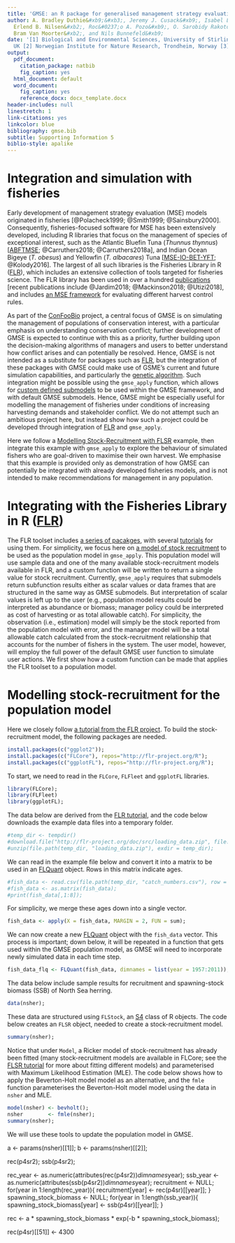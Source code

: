```yaml
---
title: 'GMSE: an R package for generalised management strategy evaluation'
author: A. Bradley Duthie&#xb9;&#xb3;, Jeremy J. Cusack&#xb9;, Isabel L. Jones&#xb9;,
  Erlend B. Nilsen&#xb2;, Roc&#0237;o A. Pozo&#xb9;, O. Sarobidy Rakotonarivo&#xb9;,
  Bram Van Moorter&#xb2;, and Nils Bunnefeld&#xb9;
date: '[1] Biological and Environmental Sciences, University of Stirling, Stirling,
  UK [2] Norwegian Institute for Nature Research, Trondheim, Norway [3] alexander.duthie@stir.ac.uk'
output:
  pdf_document:
    citation_package: natbib
    fig_caption: yes
  html_document: default
  word_document:
    fig_caption: yes
    reference_docx: docx_template.docx
header-includes: null
linestretch: 1
link-citations: yes
linkcolor: blue
bibliography: gmse.bib
subtitle: Supporting Information 5
biblio-style: apalike
---
```


Integration and simulation with fisheries
================================================================================

Early development of management strategy evaluation (MSE) models originated in fisheries [@Polacheck1999; @Smith1999; @Sainsbury2000]. Consequently, fisheries-focused software for MSE has been extensively developed, including R libraries that focus on the management of species of exceptional interest, such as the Atlantic Bluefin Tuna (*Thunnus thynnus*) [[ABFTMSE](https://github.com/ICCAT/abft-mse/tree/master/R_package/ABTMSE); @Carruthers2018; @Carruthers2018a], and Indian Ocean Bigeye (*T. obesus*) and Yellowfin (*T. albacares*) Tuna [[MSE-IO-BET-YFT](https://github.com/pjumppanen/MSE-IO-BET-YFT); @Kolody2016]. The largest of all such libraries is the Fisheries Library in R ([FLR](http://www.flr-project.org/)), which includes an extensive collection of tools targeted for fisheries science. The FLR library has been used in over a hundred [publications](http://www.flr-project.org/#publications) [recent publications include @Jardim2018; @Mackinson2018; @Utizi2018], and includes [an MSE framework](http://www.flr-project.org/doc/An_introduction_to_MSE_using_FLR.html) for evaluating different harvest control rules. 

As part of the [ConFooBio](https://sti-cs.org/confoobio/) project, a central focus of GMSE is on simulating the management of populations of conservation interest, with a particular emphasis on understanding conservation conflict; further development of GMSE is expected to continue with this as a priority, further building upon the decision-making algorithms of managers and users to better understand how conflict arises and can potentially be resolved. Hence, GMSE is not intended as a substitute for packages such as [FLR](http://www.flr-project.org/), but the integration of these packages with GMSE could make use of GSME's current and future simulation capabilities, and particularly the [genetic algorithm](). Such integration might be possible using the `gmse_apply` function, which allows for [custom defined submodels]() to be used within the GMSE framework, and with default GMSE submodels. Hence, GMSE might be especially useful for modelling the management of fisheries under conditions of increasing harvesting demands and stakeholder conflict. We do not attempt such an ambitious project here, but instead show how such a project could be developed through integration of [FLR](http://www.flr-project.org/) and `gmse_apply`. 

Here we follow a [Modelling Stock-Recruitment with FLSR](http://www.flr-project.org/doc/Modelling_stock_recruitment_with_FLSR.html) example, then integrate this example with `gmse_apply` to explore the behaviour of simulated fishers who are goal-driven to maximise their own harvest. We emphasise that this example is provided only as demonstration of how GMSE can potentially be integrated with already developed fisheries models, and is not intended to make recommendations for management in any population.

Integrating with the Fisheries Library in R ([FLR](http://www.flr-project.org/))
================================================================================

The FLR toolset includes [a series of pacakges](http://www.flr-project.org/#packages), with several [tutorials](http://www.flr-project.org/doc/index.html) for using them. For simplicity, we focus here on [a model of stock recruitment](http://www.flr-project.org/doc/Modelling_stock_recruitment_with_FLSR.html) to be used as the population model in `gmse_apply`. This population model will use sample data and one of the many available stock-recruitment models available in FLR, and a custom function will be written to return a single value for stock recruitment. Currently, `gmse_apply` requires that submodels return subfunction results either as scalar values or data frames that are structured in the same way as GMSE submodels. But interpretation of scalar values is left up to the user (e.g., population model results could be interpreted as abundance or biomass; manager policy could be interpreted as cost of harvesting or as total allowable catch). For simplicity, the observation (i.e., estimation) model will simply be the stock reported from the population model with error, and the manager model will be a total allowable catch calculated from the stock-recruitment relationship that accounts for the number of fishers in the system. The user model, however, will employ the full power of the default GMSE user function to simulate user actions. We first show how a custom function can be made that applies the FLR toolset to a population model.

Modelling stock-recruitment for the population model
================================================================================

Here we closely follow [a tutorial from the FLR project](http://www.flr-project.org/doc/Modelling_stock_recruitment_with_FLSR.html). To build the stock-recruitment model, the following packages are needed.

```r
install.packages(c("ggplot2"));
install.packages(c("FLCore"), repos="http://flr-project.org/R");
install.packages(c("ggplotFL"), repos="http://flr-project.org/R");
```

To start, we need to read in the `FLCore`, `FLFleet` and `ggplotFL` libraries.

```r
library(FLCore);
library(FLFleet)
library(ggplotFL);
```

<!---
Just re-create the herring 'rec' and 'ssb' data, then read it into an FLquant data type. Then the whole analysis can be done as before, but with access to the data in GMSE. Add the model in too.
--->






The data below are derived from the [FLR tutorial](http://www.flr-project.org/doc/Loading_your_data_into_FLR.html), and the code below downloads the example data files into a temporary folder. 

```r
#temp_dir <- tempdir()
#download.file("http://flr-project.org/doc/src/loading_data.zip", file.path(dir, "loading_data.zip"))
#unzip(file.path(temp_dir, "loading_data.zip"), exdir = temp_dir);
```

We can read in the example file below and convert it into a matrix to be used in an [FLQuant](http://www.flr-project.org/FLCore/reference/FLQuant.html) object. Rows in this matrix indicate ages.

```r
#fish_data <- read.csv(file.path(temp_dir, "catch_numbers.csv"), row = 1);
#fish_data <- as.matrix(fish_data);
#print(fish_data[,1:8]);
```

For simplicity, we merge these ages down into a single vector.

```r
fish_data <- apply(X = fish_data, MARGIN = 2, FUN = sum);
```

We can now create a new [FLQuant](http://www.flr-project.org/FLCore/reference/FLQuant.html) object with the `fish_data` vector. This process is important; down below, it will be repeated in a function that gets used within the GMSE population model, as GMSE will need to incorporate newly simulated data in each time step.


```r
fish_data_flq <- FLQuant(fish_data, dimnames = list(year = 1957:2011));
```











The data below include sample results for recruitment and spawning-stock biomass (SSB) of North Sea herring. 

```r
data(nsher);
```

These data are structured using `FLStock`, an [S4](https://stat.ethz.ch/R-manual/R-devel/library/methods/html/Classes_Details.html) class of R objects. The code below creates an `FLSR` object, needed to create a stock-recruitment model.

```r
summary(nsher);
```

Notice that under `Model`, a Ricker model of stock-recruitment has already been fitted (many stock-recruitment models are available in FLCore; see the [FLSR tutorial](http://www.flr-project.org/doc/Modelling_stock_recruitment_with_FLSR.html) for more about fitting different models) and parameterised with Maximum Likelihood Estimation (MLE).  The code below shows how to apply the Beverton-Holt model model as an alternative, and the  `fmle` function parameterises the Beverton-Holt model model using the data in `nsher` and MLE.

```r
model(nsher) <- bevholt();
nsher        <- fmle(nsher);
summary(nsher);
```

We will use these tools to update the population model in GMSE.



a <- params(nsher)[[1]];
b <- params(nsher)[[2]];

rec(p4sr2);
ssb(p4sr2);



rec_year    <- as.numeric(attributes(rec(p4sr2))$dimnames$year);
ssb_year    <- as.numeric(attributes(ssb(p4sr2))$dimnames$year);
recruitment <- NULL;
for(year in 1:length(rec_year)){
    recruitment[year] <- rec(p4sr)[[year]];
}
spawning_stock_biomass <- NULL;
for(year in 1:length(ssb_year)){
    spawning_stock_biomass[year] <- ssb(p4sr)[[year]];
}


rec <- a * spawning_stock_biomass * exp(-b * spawning_stock_biomass);



rec(p4sr)[[51]] <- 4300
